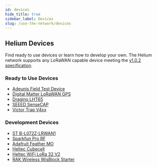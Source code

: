 ```yaml
---
id: devices
hide_title: true
sidebar_label: Devices
slug: /use-the-network/devices
---
```


## Helium Devices

Find ready to use devices or learn how to develop your own. The Helium network supports any LoRaWAN capable device meeting the
[v1.0.2 specification](https://lora-alliance.org/resource_hub/lorawan-specification-v1-0-2).

### Ready to Use Devices

* [Adeunis Field Test Device](/use-the-network/devices/ready-to-use/adeunis-field-test-device)
* [Digital Matter LoRaWAN GPS](/use-the-network/devices/ready-to-use/digital-matter-lorawan-gps)
* [Dragino LHT65](/use-the-network/devices/ready-to-use/dragino-lht65)
* [SEEED SenseCAP](/use-the-network/devices/ready-to-use/SEEED-SenseCAP)
* [Victor Trap V4xx](/use-the-network/devices/ready-to-use/victor-trap-v4xx)

### Development Devices

* [ST B-L072Z-LRWAN1](/use-the-network/devices/development/st-b-l072z-lrwan1)
* [Sparkfun Pro RF](/use-the-network/devices/development/sparkfun-pro-rf)
* [Adafruit Feather MO](/use-the-network/devices/development/adafruit-feather-m0-rfm95)
* [Heltec Cubecell](/use-the-network/devices/development/heltec-cubecell-htcc-ab01)
* [Heltec WiFi LoRa 32 V2](/use-the-network/devices/development/heltec-wifi-lora-32-v2)
* [RAK Wireless WisBlock Starter](/use-the-network/devices/development/rak-wisblock-starter)
